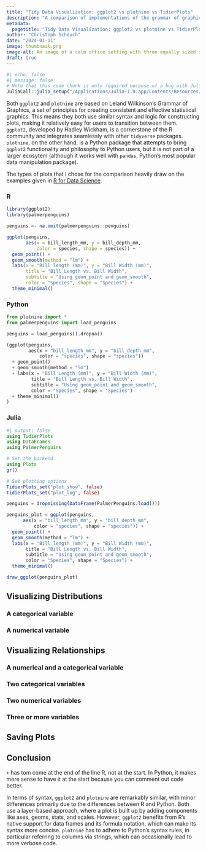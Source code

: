 ```yaml
---
title: "Tidy Data Visualization: ggplot2 vs plotnine vs TidierPlots"
description: "A comparison of implementations of the grammar of graphics in R, Python, and Julia."
metadata:
  pagetitle: "Tidy Data Visualization: ggplot2 vs plotnine vs TidierPlots"
author: "Christoph Scheuch"
date: "2024-01-11" 
image: thumbnail.png
image-alt: An image of a calm office setting with three equally sized screens placed centrally. Each screen displays a simple line chart without any text or numbers. The office is well-lit, tidy, and features a minimalist design. The screens are aligned side by side on a sleek, modern desk, occupying the center of the image. The line charts are clear and straightforward. The office has a professional ambiance, with soft, ambient lighting and a few minimal decorative elements, emphasizing the symmetry and equal size of the screens. Created with DALL-E 3.
draft: true
---
```

 
```r
#| echo: false
#| message: false
# Note that this code chunk is only required because of a bug with JuliaCall that prevents julia_setup() from finding the installation: https://github.com/quarto-dev/quarto-cli/issues/7055
JuliaCall::julia_setup("/Applications/Julia-1.9.app/Contents/Resources/julia/bin/")
```

Both `ggplot2` and `plotnine` are based on Leland Wilkinson's Grammar of Graphics, a set of principles for creating consistent and effective statistical graphics. This means they both use similar syntax and logic for constructing plots, making it relatively easy for users to transition between them. `ggplot2`, developed by Hadley Wickham, is a cornerstone of the R community and integrates seamlessly with other `tidyverse` packages. `plotnine`, on the other hand, is a Python package that attempts to bring `ggplot2` functionality and philosophy to Python users, but it is not part of a larger ecosytem (although it works well with `pandas`, Python's most popular data manipulation package).

The types of plots that I chose for the comparison heavily draw on the examples given in [R for Data Science](https://r4ds.hadley.nz/data-visualize).

::: {.panel-tabset}
### R
```r
library(ggplot2)
library(palmerpenguins)

penguins <- na.omit(palmerpenguins::penguins)

ggplot(penguins, 
       aes(x = bill_length_mm, y = bill_depth_mm, 
           color = species, shape = species)) + 
  geom_point() + 
  geom_smooth(method = "lm") +
  labs(x = "Bill length (mm)", y = "Bill Width (mm)", 
       title = "Bill Length vs. Bill Width", 
       subtitle = "Using geom_point and geom_smooth",
       color = "Species", shape = "Species") +
  theme_minimal()
```
### Python
```python
from plotnine import *
from palmerpenguins import load_penguins

penguins = load_penguins().dropna()

(ggplot(penguins, 
        aes(x = "bill_length_mm", y = "bill_depth_mm", 
            color = "species", shape = "species"))
  + geom_point()
  + geom_smooth(method = "lm")
  + labs(x = "Bill Length (mm)", y = "Bill Width (mm)", 
         title = "Bill Length vs. Bill Width", 
         subtitle = "Using geom_point and geom_smooth",
         color = "Species", shape = "Species")
  + theme_minimal()
)
```
### Julia
```julia
#| output: false
using TidierPlots
using DataFrames
using PalmerPenguins

# Set the backend
using Plots
gr()

# Set plotting options
TidierPlots_set("plot_show", false)
TidierPlots_set("plot_log", false)

penguins = dropmissing(DataFrame(PalmerPenguins.load()))
```

```julia
penguins_plot = ggplot(penguins,
      aes(x = "bill_length_mm", y = "bill_depth_mm",
          color = "species", shape = "species")) +
  geom_point() +
  geom_smooth(method = "lm") +
  labs(x = "Bill length (mm)", y = "Bill Width (mm)",
       title = "Bill Length vs. Bill Width",
       subtitle = "Using geom_point and geom_smooth",
       color = "Species", shape = "Species") +
  theme_minimal()

draw_ggplot(penguins_plot)
```
::: 

## Visualizing Distributions

### A categorical variable

### A numerical variable

## Visualizing Relationships

### A numerical and a categorical variable

### Two categorical variables

### Two numerical variables

### Three or more variables

## Saving Plots

## Conclusion

`+` has tom come at the end of the line R, not at the start. In Python, it makes more sense to have it at the start because you can comment out code better. 

In terms of syntax, `ggplot2` and `plotnine` are remarkably similar, with minor differences primarily due to the differences between R and Python. Both use a layer-based approach, where a plot is built up by adding components like axes, geoms, stats, and scales. However, `ggplot2` benefits from R’s native support for data frames and its formula notation, which can make its syntax more concise. `plotnine` has to adhere to Python’s syntax rules, in particular referring to columns via strings, which can occasionally lead to more verbose code.
